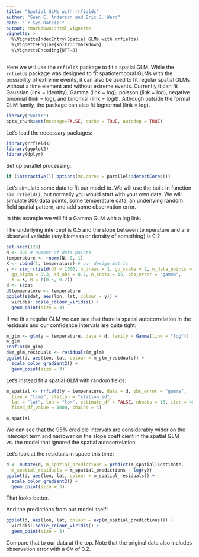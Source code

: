 ```yaml
---
title: "Spatial GLMs with rrfields"
author: "Sean C. Anderson and Eric J. Ward"
date: "`r Sys.Date()`"
output: rmarkdown::html_vignette
vignette: >
  %\VignetteIndexEntry{Spatial GLMs with rrfields}
  %\VignetteEngine{knitr::rmarkdown}
  %\VignetteEncoding{UTF-8}
---
```


Here we will use the `rrfields` package to fit a spatial GLM. While the `rrfields` package was designed to fit spatiotemporal GLMs with the possibility of extreme events, it can also be used to fit regular spatial GLMs without a time element and without extreme events. Currently it can fit Gaussian (link = identity), Gamma (link = log), poisson (link = log), negative binomial (link = log), and binomial (link = logit). Although outside the formal GLM family, the package can also fit lognormal (link = log).

```r
library("knitr")
opts_chunk$set(message=FALSE, cache = TRUE, autodep = TRUE)
```

Let's load the necessary packages: 

```r
library(rrfields)
library(ggplot2)
library(dplyr)
```

Set up parallel processing:

```r
if (interactive()) options(mc.cores = parallel::detectCores())
```

Let's simulate some data to fit our model to. We will use the built-in function `sim_rrfield()`, but normally you would start with your own data. We will simulate 300 data points, some temperature data, an underlying random field spatial pattern, and add some observation error. 

In this example we will fit a Gamma GLM with a log link.

The underlying intercept is 0.5 and the slope between temperature and are observed variable (say biomass or density of something) is 0.2.

```r
set.seed(123)
N <- 300 # number of data points
temperature <- rnorm(N, 0, 1)
X <- cbind(1, temperature) # our design matrix
s <- sim_rrfield(df = 1000, n_draws = 1, gp_scale = 2, n_data_points = N,
  gp_sigma = 0.3, sd_obs = 0.2, n_knots = 15, obs_error = "gamma",
  X = X, B = c(0.5, 0.2))
d <- s$dat
d$temperature <- temperature
ggplot(s$dat, aes(lon, lat, colour = y)) + 
  viridis::scale_colour_viridis() +
  geom_point(size = 3)
```

If we fit a regular GLM we can see that there is spatial autocorrelation in the residuals and our confidence intervals are quite tight:

```r
m_glm <- glm(y ~ temperature, data = d, family = Gamma(link = "log"))
m_glm
confint(m_glm)
d$m_glm_residuals <- residuals(m_glm)
ggplot(d, aes(lon, lat, colour = m_glm_residuals)) + 
  scale_color_gradient2() +
  geom_point(size = 3)
```

Let's instead fit a spatial GLM with random fields:

```r
m_spatial <- rrfield(y ~ temperature, data = d, obs_error = "gamma", 
  time = "time", station = "station_id",
  lat = "lat", lon = "lon", estimate_df = FALSE, nknots = 15, iter = 400, 
  fixed_df_value = 1000, chains = 4)
```

```r
m_spatial
```

We can see that the 95% credible intervals are considerably wider on the intercept term and narrower on the slope coefficient in the spatial GLM vs. the model that ignored the spatial autocorrelation.

Let's look at the residuals in space this time:

```r
d <- mutate(d, m_spatial_predictions = predict(m_spatial)$estimate,
  m_spatial_residuals = m_spatial_predictions - log(y))
ggplot(d, aes(lon, lat, colour = m_spatial_residuals)) + 
  scale_color_gradient2() +
  geom_point(size = 3)
```

That looks better. 

And the predictions from our model itself:

```r
ggplot(d, aes(lon, lat, colour = exp(m_spatial_predictions))) + 
  viridis::scale_colour_viridis() +
  geom_point(size = 3)
```

Compare that to our data at the top. Note that the original data also includes observation error with a CV of 0.2.
